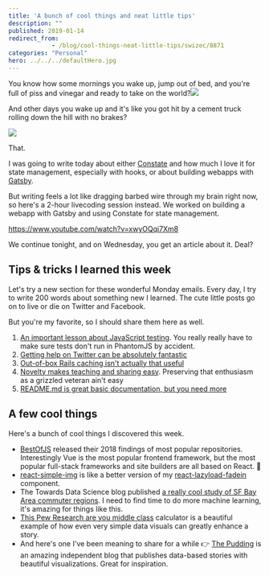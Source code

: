 ```yaml
---
title: 'A bunch of cool things and neat little tips'
description: ""
published: 2019-01-14
redirect_from: 
            - /blog/cool-things-neat-little-tips/swizec/8871
categories: "Personal"
hero: ../../../defaultHero.jpg
---
```

You know how some mornings you wake up, jump out of bed, and you&#x27;re full of piss and vinegar and ready to take on the world?![](./img/media-GdLU30LovMpig-giphy.gif)

And other days you wake up and it&#x27;s like you got hit by a cement truck rolling down the hill with no brakes?

![](./img/media-d0THNFbZHEV4k-giphy.gif)

That.

I was going to write today about either [Constate](https://github.com/diegohaz/constate) and how much I love it for state management, especially with hooks, or about building webapps with [Gatsby](https://github.com/gatsbyjs/gatsby).

But writing feels a lot like dragging barbed wire through my brain right now, so here&#x27;s a 2-hour livecoding session instead. We worked on building a webapp with Gatsby and using Constate for state management.

https://www.youtube.com/watch?v=xwyOQqi7Xm8

We continue tonight, and on Wednesday, you get an article about it. Deal?

## Tips &amp; tricks I learned this week

Let&#x27;s try a new section for these wonderful Monday emails. Every day, I try to write 200 words about something new I learned. The cute little posts go on to live or die on Twitter and Facebook.

But you&#x27;re my favorite, so I should share them here as well.

1. [An important lesson about JavaScript testing](https://twitter.com/Swizec/status/1082551586696491008). You really really have to make sure tests don&#x27;t run in PhantomJS by accident.
2. [Getting help on Twitter can be absolutely fantastic](https://twitter.com/Swizec/status/1082918465537695744)
3. [Out-of-box Rails caching isn&#x27;t actually that useful](https://twitter.com/Swizec/status/1083634802194972672)
4. [Novelty makes teaching and sharing easy](https://twitter.com/Swizec/status/1084291659829936129). Preserving that enthusiasm as a grizzled veteran ain&#x27;t easy
5. [README.md is great basic documentation, but you need more](https://twitter.com/Swizec/status/1084698389797695488)

## A few cool things

Here&#x27;s a bunch of cool things I discovered this week.

- [BestOfJS](https://risingstars.js.org/2018/en/) released their 2018 findings of most popular repositories. Interestingly Vue is the most popular frontend framework, but the most popular full-stack frameworks and site builders are all based on React. 🤔
- [react-simple-img](https://github.com/bluebill1049/react-simple-img) is like a better version of my [react-lazyload-fadein](https://github.com/Swizec/react-lazyload-fadein) component.
- The Towards Data Science blog published [a really cool study of SF Bay Area commuter regions](https://towardsdatascience.com/how-does-the-bay-area-commute-22f45e00419e?gi=a507c2eb50ff). I need to find time to do more machine learning, it&#x27;s amazing for things like this.
- [This Pew Research are you middle class](http://www.pewresearch.org/fact-tank/2018/09/06/are-you-in-the-american-middle-class/) calculator is a beautiful example of how even very simple data visuals can greatly enhance a story.
- And here&#x27;s one I&#x27;ve been meaning to share for a while 👉 [The Pudding](https://pudding.cool/) is an amazing independent blog that publishes data-based stories with beautiful visualizations. Great for inspiration.
